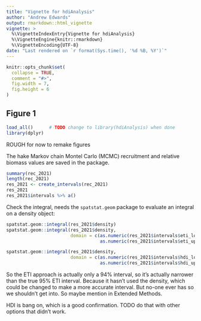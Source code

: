```yaml
---
title: "Vignette for hdiAnalysis"
author: "Andrew Edwards"
output: rmarkdown::html_vignette
vignette: >
  %\VignetteIndexEntry{Vignette for hdiAnalysis}
  %\VignetteEngine{knitr::rmarkdown}
  %\VignetteEncoding{UTF-8}
date: "Last rendered on `r format(Sys.time(), '%d %B, %Y')`"
---
```


<!-- To build either run
rmarkdown::render("hdiAnalysis-vignette.Rmd")
 or click the knit button in RStudio -->


```r
knitr::opts_chunk$set(
  collapse = TRUE,
  comment = "#>",
  fig.width = 7,
  fig.height = 6
)
```

## Figure 1

```r
load_all()      # TODO change to library(hdiAnalysis) when done
library(dplyr)
```

ROUGH for now to remake figures

The hake Markov chain Montel Carlo (MCMC) recruitment and relative biomass
values are saved in the package.

```r
summary(rec_2021)
length(rec_2021)
res_2021 <- create_intervals(rec_2021)
res_2021
res_2021$intervals %>% a()
```

Check the integral, needs the `spatstat.geom` package to evaluate an integral on
a density object:
```r
spatstat.geom::integral(res_2021$density)
spatstat.geom::integral(res_2021$density,
                        domain = c(as.numeric(res_2021$intervals$eti_lower),
                                   as.numeric(res_2021$intervals$eti_upper)))

spatstat.geom::integral(res_2021$density,
                        domain = c(as.numeric(res_2021$intervals$hdi_lower),
                                   as.numeric(res_2021$intervals$hdi_upper)))
```
So the ETI approach is actually only a 94% interval, so it's actually narrower
than the true 95% ETI interval. Because it hasn't used the density, which could
be changed to make a more accurate interval. But no-one ever has so we shouldn't
get into. So maybe mention in Extended Methods.

HDI is bang on, which is a good confirmation. TODO do that with other options
that didn't work.
